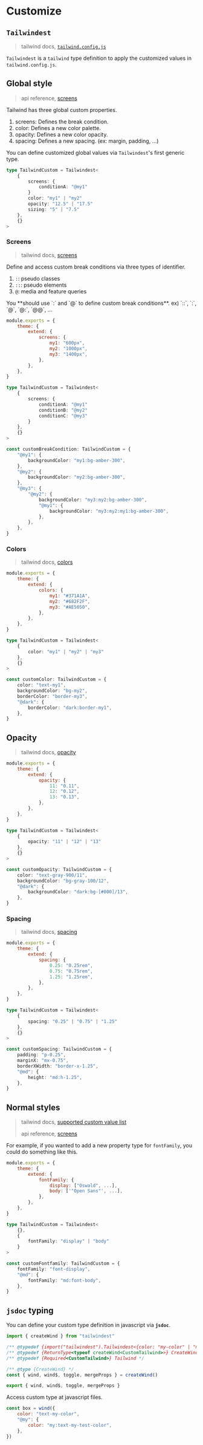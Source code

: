 
# Customize

## `Tailwindest`

> tailwind docs, [`tailwind.config.js`](https://tailwindcss.com/docs/configuration)

`Tailwindest` is a `tailwind` type definition to apply the customized values in `tailwind.config.js`.

## Global style

> api reference, [screens](../5_apis/Tailwindest#generic-parameter-tailwindglobal)

Tailwind has three global custom properties.

1. screens: Defines the break condition.
2. color: Defines a new color palette.
3. opacity: Defines a new color opacity.
4. spacing: Defines a new spacing. (ex: margin, padding, ...)

You can define customized global values via `Tailwindest`'s first generic type.

```ts
type TailwindCustom = Tailwindest<
    {
        screens: {
            conditionA: "@my1"
        }
        color: "my1" | "my2"
        opacity: "12.5" | "17.5"
        sizing: "5" | "7.5"
    },
    {}
>
```

### Screens

> tailwind docs, [screens](https://tailwindcss.com/docs/screens)

Define and access custom break conditions via three types of identifier.

1. `:`: pseudo classes
2. `::`: pseudo elements
3. `@`: media and feature queries

<Callout type="warning">
    You **should use `:` and `@` to define custom break conditions**. ex) `::`,
    `:`, `@`, `@:`, `@@`, ...
</Callout>

```js filename="tailwind.config.js" /screens/ /my1/ /my2/ /my3/
module.exports = {
    theme: {
        extend: {
            screens: {
                my1: "600px",
                my2: "1000px",
                my3: "1400px",
            },
        },
    },
}
```

```ts filename="wind.ts" /screens/ /@my1/ /@my2/ /@my3/
type TailwindCustom = Tailwindest<
    {
        screens: {
            conditionA: "@my1"
            conditionB: "@my2"
            conditionC: "@my3"
        }
    },
    {}
>

const customBreakCondition: TailwindCustom = {
    "@my1": {
        backgroundColor: "my1:bg-amber-300",
    },
    "@my2": {
        backgroundColor: "my2:bg-amber-300",
    },
    "@my3": {
        "@my2": {
            backgroundColor: "my3:my2:bg-amber-300",
            "@my1": {
                backgroundColor: "my3:my2:my1:bg-amber-300",
            },
        },
    },
}
```

### Colors

> tailwind docs, [colors](https://tailwindcss.com/docs/customizing-colors)

```js filename="tailwind.config.js" /colors/ /my1/ /my2/ /my3/
module.exports = {
    theme: {
        extend: {
            colors: {
                my1: "#371A1A",
                my2: "#682F2F",
                my3: "#AE5050",
            },
        },
    },
}
```

```ts filename="wind.ts" /screens/ /@my1/ /@my2/ /@my3/
type TailwindCustom = Tailwindest<
    {
        color: "my1" | "my2" | "my3"
    },
    {}
>

const customColor: TailwindCustom = {
    color: "text-my1",
    backgroundColor: "bg-my2",
    borderColor: "border-my3",
    "@dark": {
        borderColor: "dark:border-my1",
    },
}
```

## Opacity

> tailwind docs, [opacity](https://tailwindcss.com/docs/opacity#customizing-your-theme)

```js filename="tailwind.config.js" /opacity/ /11/ /12/ /13/
module.exports = {
    theme: {
        extend: {
            opacity: {
                11: "0.11",
                12: "0.12",
                13: "0.13",
            },
        },
    },
}
```

```ts filename="wind.ts" /opacity/ /11/ /12/ /13/
type TailwindCustom = Tailwindest<
    {
        opacity: "11" | "12" | "13"
    },
    {}
>

const customOpacity: TailwindCustom = {
    color: "text-gray-900/11",
    backgroundColor: "bg-gray-100/12",
    "@dark": {
        backgroundColor: "dark:bg-[#000]/13",
    },
}
```

### Spacing

> tailwind docs, [spacing](https://tailwindcss.com/docs/customizing-spacing)

```js filename="tailwind.config.js" /spacing/ /0.25/ /0.75/ /1.25/
module.exports = {
    theme: {
        extend: {
            spacing: {
                0.25: "0.25rem",
                0.75: "0.75rem",
                1.25: "1.25rem",
            },
        },
    },
}
```

```ts filename="wind.ts" /spacing/ /0.25/ /0.75/ /1.25/
type TailwindCustom = Tailwindest<
    {
        spacing: "0.25" | "0.75" | "1.25"
    },
    {}
>

const customSpacing: TailwindCustom = {
    padding: "p-0.25",
    marginX: "mx-0.75",
    borderXWidth: "border-x-1.25",
    "@md": {
        height: "md:h-1.25",
    },
}
```

## Normal styles

> tailwind docs, [supported custom value list](https://tailwindcss.com/docs/theme#configuration-reference)
>
> api reference, [screens](../5_apis/Tailwindest#generic-parameter-tailwindstyle)

For example, if you wanted to add a new property type for `fontFamily`, you could do something like this.

```js filename="tailwind.config.js" /fontFamily/ /display/ /body/
module.exports = {
    theme: {
        extend: {
            fontFamily: {
                display: ["Oswald", ...],
                body: ['"Open Sans"', ...],
            },
        },
    },
}
```

```ts filename="wind.ts" /fontFamily/ /display/ /body/
type TailwindCustom = Tailwindest<
    {},
    {
        fontFamily: "display" | "body"
    }
>

const customFontfamily: TailwindCustom = {
    fontFamily: "font-display",
    "@md": {
        fontFamily: "md:font-body",
    },
}
```

## `jsdoc` typing

You can define your custom type definition in javascript via **`jsdoc`**.

```js filename="wind.js"
import { createWind } from "tailwindest"

/** @typedef {import("tailwindest").Tailwindest<{color: "my-color" | "my-test-color", screens: {conditionA: "@my"}}, {}>} CustomTailwind */
/** @typedef {ReturnType<typeof createWind<CustomTailwind>>} CreateWind */
/** @typedef {Required<CustomTailwind>} Tailwind */

/** @type {CreateWind} */
const { wind, wind$, toggle, mergeProps } = createWind()

export { wind, wind$, toggle, mergeProps }
```

Access custom type at javascript files.

```js filename="box.js"
const box = wind({
    color: "text-my-color",
    "@my": {
        color: "my:text-my-test-color",
    },
})
```
